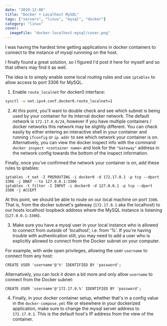 ```yaml
---
date: "2019-12-08"
title: "Docker + Localhost MySQL"
tags: ["servers", "linux", "mysql", "docker"]
category: "linux"
cover:
  imageFile: "docker-localhost-mysql/cover.png"
---
```


I was having the hardest time getting applications in docker containers to connect to the instance of mysql runnning on the host.

I finally found a great solution, so I figured I'd post it here for myself and so that others may find it as well.

The idea is to simply enable some local routing rules and use `iptables` to allow access to port 3306 for MySQL.

1. Enable `route_localnet` for docker0 interface:

```bash
sysctl -w net.ipv4.conf.docker0.route_localnet=1
```

2. At this point, you'll want to double check and see which subnet is being used by your container for its internal docker network. The default network is `172.17.0.0/24`, however if you have multiple containers / docker networks this network may be slightly different. You can check easily by either entering an interactive shell in your container and running `ifconfig` or `ip addr` to see which network your container is on. Alternatively, you can view the docker inspect info with the command `docker inspect <container name>` and look for the `"Gateway"` address in the network config towards the bottom of the inspect information.

Finally, once you've confirmed the network your container is on, add these rules to iptables:

```
iptables -t nat -I PREROUTING -i docker0 -d 172.17.0.1 -p tcp --dport 3306 -j DNAT --to 127.0.0.1:3306
iptables -t filter -I INPUT -i docker0 -d 127.0.0.1 -p tcp --dport 3306 -j ACCEPT
```

At this point, we should be able to route on our local machine on port `3306`. That is, from the docker subnet's gateway (`172.17.0.1` aka the localhost) to our hosts localhost loopback address where the MySQL instance is listening (`127.0.0.1:3306`).

3. Make sure you have a mysql user in your local instance who is allowed to connect from _outside_ of 'localhost', i.e. from '%'. If you're having trouble with authentication still, you may need to add a user who is explicitly allowed to connect from the Docker subnet on your computer.

For example, with wide open privileges, allowing the user `username` to connect from any host:

```
CREATE USER 'username'@'%' IDENTIFIED BY 'password';
```

Alternatively, you can lock it down a bit more and only allow `username` to connect from the Docker subnet:

```
CREATE USER 'username'@'172.17.0.%' IDENTIFIED BY 'password';
```

4. Finally, in your docker container setup, whether that's in a config value in the `docker-compose.yml` file or elsewhere in your dockerized application, make sure to change the mysql server address to `172.17.0.1`. This is the default host's IP address from the view of the container.
